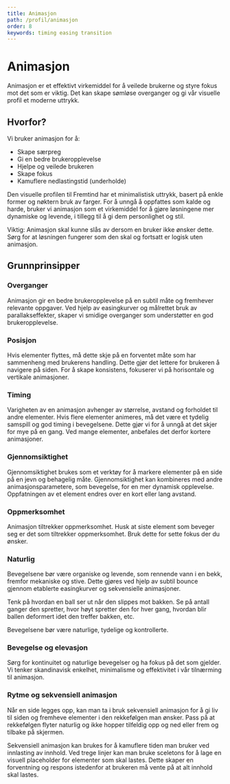 ```yaml
---
title: Animasjon
path: /profil/animasjon
order: 8
keywords: timing easing transition
---
```


# Animasjon

<Ingress>
    <p>
        Animasjon er et effektivt virkemiddel for å veilede brukerne og styre fokus mot det som er viktig. Det kan skape
        sømløse overganger og gi vår visuelle profil et moderne uttrykk.
    </p>
</Ingress>

## Hvorfor?

Vi bruker animasjon for å:

-   Skape særpreg
-   Gi en bedre brukeropplevelse
-   Hjelpe og veilede brukeren
-   Skape fokus
-   Kamuflere nedlastingstid (underholde)

Den visuelle profilen til Fremtind har et minimalistisk uttrykk, basert på enkle former og nøktern bruk av farger.
For å unngå å oppfattes som kalde og harde, bruker vi animasjon som et virkemiddel for å gjøre løsningene mer dynamiske og levende,
i tillegg til å gi dem personlighet og stil.

Viktig: Animasjon skal kunne slås av dersom en bruker ikke ønsker dette.
Sørg for at løsningen fungerer som den skal og fortsatt er logisk uten animasjon.

## Grunnprinsipper

### Overganger

Animasjon gir en bedre brukeropplevelse på en subtil måte og fremhever relevante oppgaver.
Ved hjelp av easingkurver og målrettet bruk av parallakseffekter, skaper vi smidige overganger som understøtter en god brukeropplevelse.

<DoDontExample
    type="do"
    description="Bruk easinger og ta hensyn til avstand."
    video="https://player.vimeo.com/video/504726780"
/>
<DoDontExample type="dont" description="Ikke bruk lineær easing." video="https://player.vimeo.com/video/504726762" />

### Posisjon

Hvis elementer flyttes, må dette skje på en forventet måte som har sammenheng med brukerens handling.
Dette gjør det lettere for brukeren å navigere på siden.
For å skape konsistens, fokuserer vi på horisontale og vertikale animasjoner.

### Timing

Varigheten av en animasjon avhenger av størrelse, avstand og forholdet til andre elementer.
Hvis flere elementer animeres, må det være et tydelig samspill og god timing i bevegelsene. Dette gjør vi for å unngå at det skjer for mye på en gang.
Ved mange elementer, anbefales det derfor kortere animasjoner.

<DoDontExample
    type="do"
    description="Gjør bevegelser raskt nok til å unngå unødvendig lange ventetider."
    video="https://player.vimeo.com/video/505647776"
/>
<DoDontExample
    type="dont"
    description="Unngå for langsomme bevegelser."
    video="https://player.vimeo.com/video/505647739"
/>

### Gjennomsiktighet

Gjennomsiktighet brukes som et verktøy for å markere elementer på en side på en jevn og behagelig måte.
Gjennomsiktighet kan kombineres med andre animasjonsparametere, som bevegelse, for en mer dynamisk opplevelse.
Oppfatningen av et element endres over en kort eller lang avstand.

### Oppmerksomhet

Animasjon tiltrekker oppmerksomhet. Husk at siste element som beveger seg er det som tiltrekker oppmerksomhet.
Bruk dette for sette fokus der du ønsker.

### Naturlig

Bevegelsene bør være organiske og levende, som rennende vann i en bekk, fremfor mekaniske og stive.
Dette gjøres ved hjelp av subtil bounce gjennom etablerte easingkurver og sekvensielle animasjoner.

Tenk på hvordan en ball ser ut når den slippes mot bakken. Se på antall ganger den spretter, hvor høyt spretter den for hver gang,
hvordan blir ballen deformert idet den treffer bakken, etc.

Bevegelsene bør være naturlige, tydelige og kontrollerte.

<DoDontExample
    type="do"
    description="Animer grafikk med en naturlig easingkurve (ease inn og ease ut)."
    video="https://player.vimeo.com/video/505196071"
/>
<DoDontExample type="dont" description="Unngå uklare bevegelser." video="https://player.vimeo.com/video/505196044" />

### Bevegelse og elevasjon

Sørg for kontinuitet og naturlige bevegelser og ha fokus på det som gjelder.
Vi tenker skandinavisk enkelhet, minimalisme og effektivitet i vår tilnærming til animasjon.

<DoDontExample
    type="do"
    description="Animasjon som bygger opp under gruppering av elementer."
    video="https://player.vimeo.com/video/505738316"
/>
<DoDontExample
    type="dont"
    description="Ikke bruk lineære easinger og sørg for å ta hensyn til avstanden."
    video="https://player.vimeo.com/video/505738280"
/>

### Rytme og sekvensiell animasjon

Når en side legges opp, kan man ta i bruk sekvensiell animasjon for å gi liv til siden og fremheve elementer i den rekkefølgen man ønsker.
Pass på at rekkefølgen flyter naturlig og ikke hopper tilfeldig opp og ned eller frem og tilbake på skjermen.

Sekvensiell animasjon kan brukes for å kamuflere tiden man bruker ved innlasting av innhold.
Ved trege linjer kan man bruke sceletons for å lage en visuell placeholder for elementer som skal lastes.
Dette skaper en forventning og respons istedenfor at brukeren må vente på at alt innhold skal lastes.

<DoDontExample
    type="do"
    description="Juster bevegelig grafikk horisontalt eller vertikalt."
    video="https://player.vimeo.com/video/505196099"
/>
<DoDontExample type="dont" description="Unngå diagonale bevegelser." video="https://player.vimeo.com/video/505196139" />
